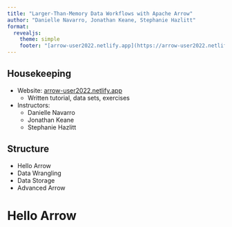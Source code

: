 ```yaml
---
title: "Larger-Than-Memory Data Workflows with Apache Arrow"
author: "Danielle Navarro, Jonathan Keane, Stephanie Hazlitt"
format: 
  revealjs:
    theme: simple
    footer: "[arrow-user2022.netlify.app](https://arrow-user2022.netlify.app)"
---
```


## Housekeeping

- Website: [arrow-user2022.netlify.app](https://arrow-user2022.netlify.app)
    - Written tutorial, data sets, exercises
- Instructors: 
    - Danielle Navarro
    - Jonathan Keane
    - Stephanie Hazlitt

## Structure

- Hello Arrow
- Data Wrangling
- Data Storage
- Advanced Arrow

# Hello Arrow


